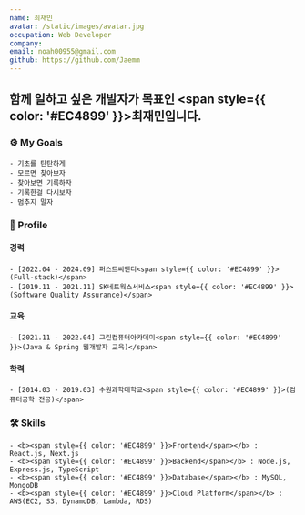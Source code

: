 ```yaml
---
name: 최재민
avatar: /static/images/avatar.jpg
occupation: Web Developer
company: 
email: noah00955@gmail.com
github: https://github.com/Jaemm
---
```


## 함께 일하고 싶은 개발자가 목표인 <span style={{ color: '#EC4899' }}>최재민</span>입니다.
  ### ⚙️ My Goals
    - 기초를 탄탄하게
    - 모르면 찾아보자
    - 찾아보면 기록하자
    - 기록한걸 다시보자
    - 멈추지 말자
### 📒 Profile
  #### 경력 
    - [2022.04 - 2024.09] 퍼스트씨앤디<span style={{ color: '#EC4899' }}>(Full-stack)</span>
    - [2019.11 - 2021.11] SK네트웍스서비스<span style={{ color: '#EC4899' }}>(Software Quality Assurance)</span>
  #### 교육
    - [2021.11 - 2022.04] 그린컴퓨터아카데미<span style={{ color: '#EC4899' }}>(Java & Spring 웹개발자 교육)</span>
  #### 학력
    - [2014.03 - 2019.03] 수원과학대학교<span style={{ color: '#EC4899' }}>(컴퓨터공학 전공)</span>

  ### 🛠️ Skills
    - <b><span style={{ color: '#EC4899' }}>Frontend</span></b> : React.js, Next.js
    - <b><span style={{ color: '#EC4899' }}>Backend</span></b> : Node.js, Express.js, TypeScript
    - <b><span style={{ color: '#EC4899' }}>Database</span></b> : MySQL, MongoDB
    - <b><span style={{ color: '#EC4899' }}>Cloud Platform</span></b> : AWS(EC2, S3, DynamoDB, Lambda, RDS)

